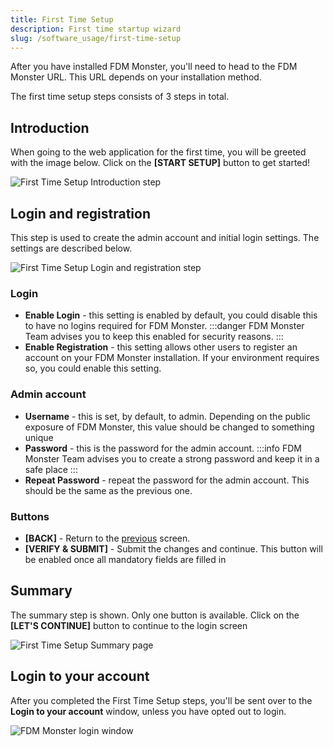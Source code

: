 ```yaml
---
title: First Time Setup
description: First time startup wizard
slug: /software_usage/first-time-setup
---
```


After you have installed FDM Monster, you'll need to head to the FDM Monster URL. This URL depends on your installation method.

The first time setup steps consists of 3 steps in total.

## Introduction

When going to the web application for the first time, you will be greeted with the image below. Click on the **[START SETUP]** button to get started!

![First Time Setup Introduction step](./images/fts-step1.png)

## Login and registration

This step is used to create the admin account and initial login settings. The settings are described below.

![First Time Setup Login and registration step](./images/fts-step2.png)

### Login

- **Enable Login** - this setting is enabled by default, you could disable this to have no logins required for FDM Monster.
  :::danger
  FDM Monster Team advises you to keep this enabled for security reasons.
  :::
- **Enable Registration** - this setting allows other users to register an account on your FDM Monster installation. If your environment requires so, you could enable this setting.

### Admin account

- **Username** - this is set, by default, to admin. Depending on the public exposure of FDM Monster, this value should be changed to something unique
- **Password** - this is the password for the admin account.
  :::info
  FDM Monster Team advises you to create a strong password and keep it in a safe place
  :::
- **Repeat Password** - repeat the password for the admin account. This should be the same as the previous one.

### Buttons

- **[BACK]** - Return to the [previous](#introduction) screen.
- **[VERIFY & SUBMIT]** - Submit the changes and continue. This button will be enabled once all mandatory fields are filled in

## Summary

The summary step is shown. Only one button is available. Click on the **[LET'S CONTINUE]** button to continue to the login screen

![First Time Setup Summary page](./images/fts-step3.png)

## Login to your account

After you completed the First Time Setup steps, you'll be sent over to the **Login to your account** window, unless you have opted out to login.

![FDM Monster login window](./images/fts-login.png)
